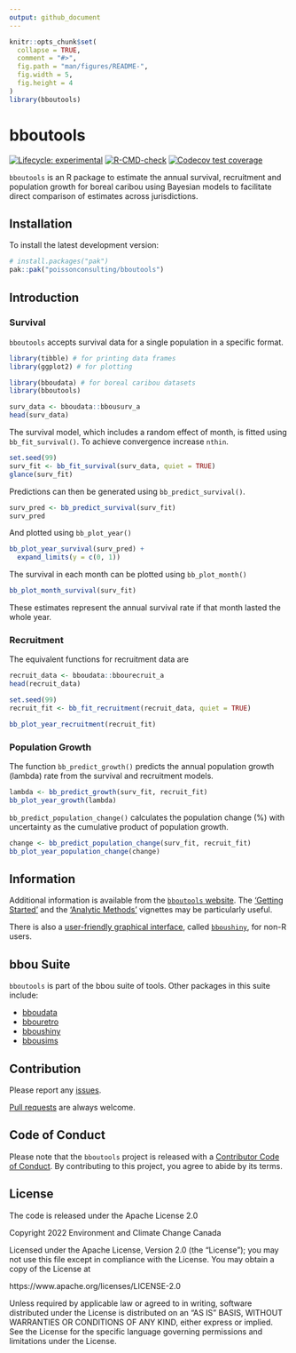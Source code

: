 ```yaml
---
output: github_document
---
```


<!-- README.md is generated from README.Rmd. Please edit that file -->

```r
knitr::opts_chunk$set(
  collapse = TRUE,
  comment = "#>",
  fig.path = "man/figures/README-",
  fig.width = 5,
  fig.height = 4
)
library(bboutools)
```

# bboutools

<!-- badges: start -->
[![Lifecycle: experimental](https://img.shields.io/badge/lifecycle-experimental-orange.svg)](https://lifecycle.r-lib.org/articles/stages.html#experimental)
[![R-CMD-check](https://github.com/poissonconsulting/bboutools/actions/workflows/R-CMD-check.yaml/badge.svg)](https://github.com/poissonconsulting/bboutools/actions/workflows/R-CMD-check.yaml)
[![Codecov test coverage](https://codecov.io/gh/poissonconsulting/bboutools/branch/main/graph/badge.svg)](https://app.codecov.io/gh/poissonconsulting/bboutools?branch=main)
<!-- badges: end -->

`bboutools` is an R package to estimate the annual survival, recruitment and population growth for boreal caribou using Bayesian models to facilitate direct comparison of estimates across jurisdictions.

## Installation

To install the latest development version:

``` r
# install.packages("pak")
pak::pak("poissonconsulting/bboutools")
```

## Introduction

### Survival

`bboutools` accepts survival data for a single population in a specific format.

```r
library(tibble) # for printing data frames
library(ggplot2) # for plotting

library(bboudata) # for boreal caribou datasets
library(bboutools)

surv_data <- bboudata::bbousurv_a
head(surv_data)
```

The survival model, which includes a random effect of month, is fitted using `bb_fit_survival()`.
To achieve convergence increase `nthin`.

```r
set.seed(99)
surv_fit <- bb_fit_survival(surv_data, quiet = TRUE)
glance(surv_fit)
```

Predictions can then be generated using `bb_predict_survival()`.
```r
surv_pred <- bb_predict_survival(surv_fit)
surv_pred
```

And plotted using `bb_plot_year()`
```r
bb_plot_year_survival(surv_pred) +
  expand_limits(y = c(0, 1))
```

The survival in each month can be plotted using `bb_plot_month()`
```r
bb_plot_month_survival(surv_fit)
```

These estimates represent the annual survival rate if that month lasted the whole year.  

### Recruitment

The equivalent functions for recruitment data are

```r
recruit_data <- bboudata::bbourecruit_a
head(recruit_data)

set.seed(99)
recruit_fit <- bb_fit_recruitment(recruit_data, quiet = TRUE)

bb_plot_year_recruitment(recruit_fit)
```

### Population Growth

The function `bb_predict_growth()` predicts the annual population growth (lambda) rate from the survival and recruitment models.

```r
lambda <- bb_predict_growth(surv_fit, recruit_fit)
bb_plot_year_growth(lambda)
```

`bb_predict_population_change()` calculates the population change (%) with uncertainty as the cumulative product of population growth. 

```r
change <- bb_predict_population_change(surv_fit, recruit_fit)
bb_plot_year_population_change(change)
```

## Information

Additional information is available from the [`bboutools` website](https://poissonconsulting.github.io/bboutools/). 
The ['Getting Started'](https://poissonconsulting.github.io/bboutools/articles/bbtutorial.html) and the ['Analytic Methods'](https://poissonconsulting.github.io/bboutools/articles/bbmethods.html) vignettes may be particularly useful. 

There is also a [user-friendly graphical interface](https://poissonconsulting.shinyapps.io/bboushiny/), called [`bboushiny`](https://github.com/poissonconsulting/bboushiny), for non-R users.

## bbou Suite

`bboutools` is part of the bbou suite of tools. 
Other packages in this suite include:

- [bboudata](https://github.com/poissonconsulting/bboudata)
- [bbouretro](https://github.com/poissonconsulting/bbouretro)
- [bboushiny](https://github.com/poissonconsulting/bboushiny)
- [bbousims](https://github.com/poissonconsulting/bbousims)

## Contribution

Please report any [issues](https://github.com/poissonconsulting/bboutools/issues).

[Pull requests](https://github.com/poissonconsulting/bboutools/pulls) are always welcome.

## Code of Conduct

Please note that the `bboutools` project is released with a [Contributor Code of Conduct](https://poissonconsulting.github.io/bboutools/CODE_OF_CONDUCT.html). By contributing to this project, you agree to abide by its terms.

## License

The code is released under the Apache License 2.0

Copyright 2022 Environment and Climate Change Canada

Licensed under the Apache License, Version 2.0 (the "License");
you may not use this file except in compliance with the License.
You may obtain a copy of the License at 

https://www.apache.org/licenses/LICENSE-2.0

Unless required by applicable law or agreed to in writing, software
distributed under the License is distributed on an "AS IS" BASIS,
WITHOUT WARRANTIES OR CONDITIONS OF ANY KIND, either express or implied.
See the License for the specific language governing permissions and
limitations under the License.
